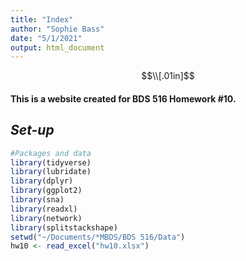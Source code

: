 ```yaml
---
title: "Index"
author: "Sophie Bass"
date: "5/1/2021"
output: html_document
---
```



$$\\[.01in]$$

#### This is a website created for BDS 516 Homework #10. 


## *Set-up*
```r
#Packages and data
library(tidyverse)
library(lubridate)
library(dplyr)
library(ggplot2)
library(sna)
library(readxl)
library(network)
library(splitstackshape)
setwd("~/Documents/*MBDS/BDS 516/Data")
hw10 <- read_excel("hw10.xlsx")
```

